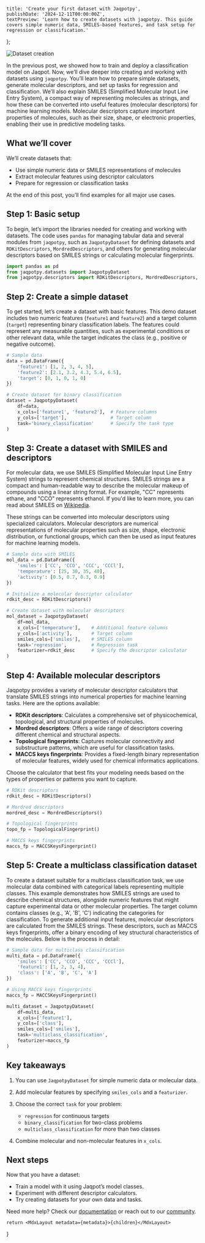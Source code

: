 
    title: 'Create your first dataset with Jaqpotpy',
    publishDate: '2024-12-11T00:00:00Z',
    textPreview: 'Learn how to create datasets with jaqpotpy. This guide covers simple numeric data, SMILES-based features, and task setup for regression or classification.'
};

![Dataset creation](/create_dataset.jpg)

In the previous post, we showed how to train and deploy a classification model on Jaqpot. Now, we’ll dive deeper into creating and working with datasets using `jaqpotpy`. You’ll learn how to prepare simple datasets, generate molecular descriptors, and set up tasks for regression and classification. We’ll also explain SMILES (Simplified Molecular Input Line Entry System), a compact way of representing molecules as strings, and how these can be converted into useful features (molecular descriptors) for machine learning models. Molecular descriptors capture important properties of molecules, such as their size, shape, or electronic properties, enabling their use in predictive modeling tasks.

## What we’ll cover

We’ll create datasets that:
- Use simple numeric data or SMILES representations of molecules
- Extract molecular features using descriptor calculators
- Prepare for regression or classification tasks

At the end of this post, you’ll find examples for all major use cases.

## Step 1: Basic setup

To begin, let’s import the libraries needed for creating and working with datasets. The code uses `pandas` for managing tabular data and several modules from `jaqpotpy`, such as `JaqpotpyDataset` for defining datasets and `RDKitDescriptors`, `MordredDescriptors`, and others for generating molecular descriptors based on SMILES strings or calculating molecular fingerprints.

```python
import pandas as pd
from jaqpotpy.datasets import JaqpotpyDataset
from jaqpotpy.descriptors import RDKitDescriptors, MordredDescriptors, TopologicalFingerprint, MACCSKeysFingerprint
```

## Step 2: Create a simple dataset

To get started, let’s create a dataset with basic features. This demo dataset includes two numeric features (`feature1` and `feature2`) and a target column (`target`) representing binary classification labels. The features could represent any measurable quantities, such as experimental conditions or other relevant data, while the target indicates the class (e.g., positive or negative outcome).

```python
# Sample data
data = pd.DataFrame({
    'feature1': [1, 2, 3, 4, 5],
    'feature2': [2.1, 3.2, 4.3, 5.4, 6.5],
    'target': [0, 1, 0, 1, 0]
})

# Create dataset for binary classification
dataset = JaqpotpyDataset(
    df=data,
    x_cols=['feature1', 'feature2'],  # Feature columns
    y_cols=['target'],                # Target column
    task='binary_classification'      # Specify the task type
)
```

## Step 3: Create a dataset with SMILES and descriptors

For molecular data, we use SMILES (Simplified Molecular Input Line Entry System) strings to represent chemical structures. SMILES strings are a compact and human-readable way to describe the molecular makeup of compounds using a linear string format. For example, "CC" represents ethane, and "CCO" represents ethanol. If you'd like to learn more, you can read about SMILES on [Wikipedia](https://en.wikipedia.org/wiki/Simplified_molecular-input_line-entry_system). 

These strings can be converted into molecular descriptors using specialized calculators. Molecular descriptors are numerical representations of molecular properties such as size, shape, electronic distribution, or functional groups, which can then be used as input features for machine learning models.

```python
# Sample data with SMILES
mol_data = pd.DataFrame({
    'smiles': ['CC', 'CCO', 'CCC', 'CCCl'],
    'temperature': [25, 30, 35, 40],
    'activity': [0.5, 0.7, 0.3, 0.9]
})

# Initialize a molecular descriptor calculator
rdkit_desc = RDKitDescriptors()

# Create dataset with molecular descriptors
mol_dataset = JaqpotpyDataset(
    df=mol_data,
    x_cols=['temperature'],    # Additional feature columns
    y_cols=['activity'],       # Target column
    smiles_cols=['smiles'],    # SMILES column
    task='regression',         # Regression task
    featurizer=rdkit_desc      # Specify the descriptor calculator
)
```

## Step 4: Available molecular descriptors

Jaqpotpy provides a variety of molecular descriptor calculators that translate SMILES strings into numerical properties for machine learning tasks. Here are the options available:

- **RDKit descriptors**: Calculates a comprehensive set of physicochemical, topological, and structural properties of molecules.
- **Mordred descriptors**: Offers a wide range of descriptors covering different chemical and structural aspects.
- **Topological fingerprints**: Captures molecular connectivity and substructure patterns, which are useful for classification tasks.
- **MACCS keys fingerprints**: Provides a fixed-length binary representation of molecular features, widely used for chemical informatics applications.

Choose the calculator that best fits your modeling needs based on the types of properties or patterns you want to capture.

```python
# RDKit descriptors
rdkit_desc = RDKitDescriptors()

# Mordred descriptors
mordred_desc = MordredDescriptors()

# Topological fingerprints
topo_fp = TopologicalFingerprint()

# MACCS keys fingerprints
maccs_fp = MACCSKeysFingerprint()
```

## Step 5: Create a multiclass classification dataset

To create a dataset suitable for a multiclass classification task, we use molecular data combined with categorical labels representing multiple classes. This example demonstrates how SMILES strings are used to describe chemical structures, alongside numeric features that might capture experimental data or other molecular properties. The target column contains classes (e.g., 'A', 'B', 'C') indicating the categories for classification. To generate additional input features, molecular descriptors are calculated from the SMILES strings. These descriptors, such as MACCS keys fingerprints, offer a binary encoding of key structural characteristics of the molecules. Below is the process in detail:

```python
# Sample data for multiclass classification
multi_data = pd.DataFrame({
    'smiles': ['CC', 'CCO', 'CCC', 'CCCl'],
    'feature1': [1, 2, 3, 4],
    'class': ['A', 'B', 'C', 'A']
})

# Using MACCS keys fingerprints
maccs_fp = MACCSKeysFingerprint()

multi_dataset = JaqpotpyDataset(
    df=multi_data,
    x_cols=['feature1'],
    y_cols=['class'],
    smiles_cols=['smiles'],
    task='multiclass_classification',
    featurizer=maccs_fp
)
```

## Key takeaways

1. You can use `JaqpotpyDataset` for simple numeric data or molecular data.
2. Add molecular features by specifying `smiles_cols` and a `featurizer`.
3. Choose the correct `task` for your problem:

   - `regression` for continuous targets
   - `binary_classification` for two-class problems
   - `multiclass_classification` for more than two classes
4. Combine molecular and non-molecular features in `x_cols`.

## Next steps

Now that you have a dataset:
- Train a model with it using Jaqpot’s model classes.
- Experiment with different descriptor calculators.
- Try creating datasets for your own data and tasks.

Need more help? Check our [documentation](https://jaqpot.org/docs) or reach out to our [community](https://discord.gg/tVpCjYQqSV).

    return <MdxLayout metadata={metadata}>{children}</MdxLayout>
}
